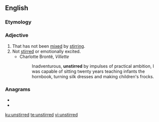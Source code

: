 ==English==

===Etymology===
{{prefix|un|stirred|lang=en}}

===Adjective===
{{en-adj}}

# That has not been [[mixed]] by [[stir]]ring.
# Not [[stirred]] or emotionally excited.
#* Charlotte Brontë, ''Villette''
#*: Inadventurous, '''unstirred''' by impulses of practical ambition, I was capable of sitting twenty years teaching infants the hornbook, turning silk dresses and making children's frocks.

===Anagrams===
* {{l|en|intruders}}
* {{l|en|nutriders}}

[[ku:unstirred]]
[[te:unstirred]]
[[vi:unstirred]]